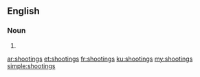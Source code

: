 ==English==

===Noun===
{{head|en|plural}}

# {{plural of|shooting|lang=en|nocat=1}}

[[ar:shootings]]
[[et:shootings]]
[[fr:shootings]]
[[ku:shootings]]
[[my:shootings]]
[[simple:shootings]]